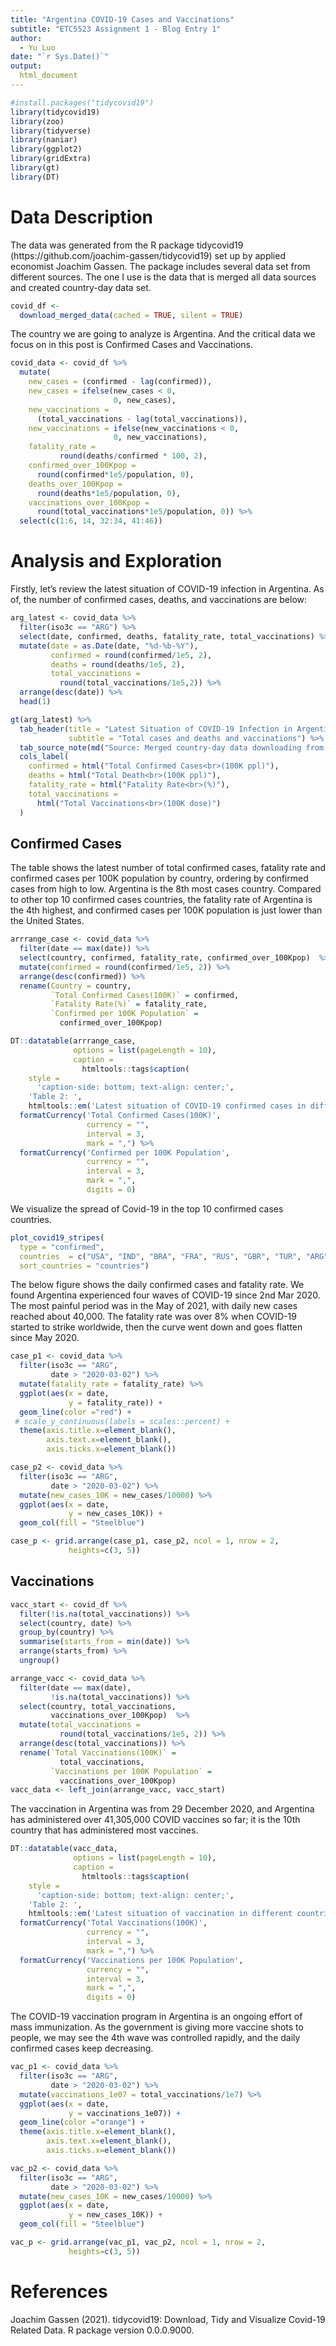 ```yaml
---
title: "Argentina COVID-19 Cases and Vaccinations"
subtitle: "ETC5523 Assignment 1 - Blog Entry 1"
author:
  - Yu Luo
date: "`r Sys.Date()`"
output: 
  html_document
---
```


```r
#install.packages("tidycovid19")
library(tidycovid19)
library(zoo)
library(tidyverse)
library(naniar)
library(ggplot2)
library(gridExtra)
library(gt)
library(DT)
```

# Data Description

The data was generated from the R package tidycovid19 (https://github.com/joachim-gassen/tidycovid19) set up by applied economist Joachim Gassen. The package includes several data set from different sources. The one I use is the data that is merged all data sources and created country-day data set.

```r
covid_df <- 
  download_merged_data(cached = TRUE, silent = TRUE)
```

The country we are going to analyze is Argentina. And the critical data we focus on in this post is Confirmed Cases and Vaccinations.

```r
covid_data <- covid_df %>%
  mutate(
    new_cases = (confirmed - lag(confirmed)),
    new_cases = ifelse(new_cases < 0, 
                       0, new_cases),
    new_vaccinations = 
      (total_vaccinations - lag(total_vaccinations)),
    new_vaccinations = ifelse(new_vaccinations < 0, 
                       0, new_vaccinations),  
    fatality_rate = 
           round(deaths/confirmed * 100, 2),
    confirmed_over_100Kpop = 
      round(confirmed*1e5/population, 0),
    deaths_over_100Kpop = 
      round(deaths*1e5/population, 0),
    vaccinations_over_100Kpop =
      round(total_vaccinations*1e5/population, 0)) %>% 
  select(c(1:6, 14, 32:34, 41:46))
```

# Analysis and Exploration

Firstly, let's review the latest situation of COVID-19 infection in Argentina. As of, the number of confirmed cases, deaths, and vaccinations are below:

```r
arg_latest <- covid_data %>% 
  filter(iso3c == "ARG") %>%
  select(date, confirmed, deaths, fatality_rate, total_vaccinations) %>% 
  mutate(date = as.Date(date, "%d-%b-%Y"),
         confirmed = round(confirmed/1e5, 2),
         deaths = round(deaths/1e5, 2),
         total_vaccinations = 
           round(total_vaccinations/1e5,2)) %>% 
  arrange(desc(date)) %>% 
  head(1) 

gt(arg_latest) %>% 
  tab_header(title = "Latest Situation of COVID-19 Infection in Argentina",
             subtitle = "Total cases and deaths and vaccinations") %>% 
  tab_source_note(md("Source: Merged country-day data downloading from R Package {tidycovid19}: https://github.com/joachim-gassen/tidycovid19")) %>% 
  cols_label(
    confirmed = html("Total Confirmed Cases<br>(100K ppl)"),
    deaths = html("Total Death<br>(100K ppl)"),
    fatality_rate = html("Fatality Rate<br>(%)"),
    total_vaccinations = 
      html("Total Vaccinations<br>(100K dose)")
  )
```

## Confirmed Cases

The table shows the latest number of total confirmed cases, fatality rate and confirmed cases per 100K population by country, ordering by confirmed cases from high to low. Argentina is the 8th most cases country. Compared to other top 10 confirmed cases countries, the fatality rate of Argentina is the 4th highest, and confirmed cases per 100K population is just lower than the United States.

```r
arrrange_case <- covid_data %>%
  filter(date == max(date)) %>% 
  select(country, confirmed, fatality_rate, confirmed_over_100Kpop)  %>% 
  mutate(confirmed = round(confirmed/1e5, 2)) %>% 
  arrange(desc(confirmed)) %>%  
  rename(Country = country,
         `Total Confirmed Cases(100K)` = confirmed,
         `Fatality Rate(%)` = fatality_rate,
         `Confirmed per 100K Population` =
           confirmed_over_100Kpop) 

DT::datatable(arrrange_case, 
              options = list(pageLength = 10),
              caption = 
                htmltools::tags$caption(
    style = 
      'caption-side: bottom; text-align: center;',
    'Table 2: ', 
    htmltools::em('Latest situation of COVID-19 confirmed cases in different countries'))) %>%
  formatCurrency('Total Confirmed Cases(100K)',
                 currency = "", 
                 interval = 3, 
                 mark = ",") %>% 
  formatCurrency('Confirmed per 100K Population',
                 currency = "", 
                 interval = 3, 
                 mark = ",",
                 digits = 0)

```

We visualize the spread of Covid-19 in the top 10 confirmed cases countries.

```r
plot_covid19_stripes(
  type = "confirmed", 
  countries  = c("USA", "IND", "BRA", "FRA", "RUS", "GBR", "TUR", "ARG", "COL", "IRN"),
  sort_countries = "countries")
```

The below figure shows the daily confirmed cases and fatality rate. We found Argentina experienced four waves of COVID-19 since 2nd Mar 2020. The most painful period was in the May of 2021, with daily new cases reached about 40,000. The fatality rate was over 8% when COVID-19 started to strike worldwide, then the curve went down and goes flatten since May 2020.

```r
case_p1 <- covid_data %>% 
  filter(iso3c == "ARG",
         date > "2020-03-02") %>%
  mutate(fatality_rate = fatality_rate) %>% 
  ggplot(aes(x = date,
             y = fatality_rate)) +
  geom_line(color ="red") +
 # scale_y_continuous(labels = scales::percent) +
  theme(axis.title.x=element_blank(),
        axis.text.x=element_blank(),
        axis.ticks.x=element_blank()) 

case_p2 <- covid_data %>%
  filter(iso3c == "ARG",
         date > "2020-03-02") %>% 
  mutate(new_cases_10K = new_cases/10000) %>% 
  ggplot(aes(x = date,
             y = new_cases_10K)) +
  geom_col(fill = "Steelblue")  

case_p <- grid.arrange(case_p1, case_p2, ncol = 1, nrow = 2,
             heights=c(3, 5))

```

## Vaccinations

```r
vacc_start <- covid_df %>% 
  filter(!is.na(total_vaccinations)) %>%
  select(country, date) %>% 
  group_by(country) %>% 
  summarise(starts_from = min(date)) %>% 
  arrange(starts_from) %>% 
  ungroup()

arrange_vacc <- covid_data %>%
  filter(date == max(date),
         !is.na(total_vaccinations)) %>% 
  select(country, total_vaccinations, 
         vaccinations_over_100Kpop)  %>% 
  mutate(total_vaccinations = 
           round(total_vaccinations/1e5, 2)) %>% 
  arrange(desc(total_vaccinations)) %>%  
  rename(`Total Vaccinations(100K)` = 
           total_vaccinations,
         `Vaccinations per 100K Population` =
           vaccinations_over_100Kpop) 
vacc_data <- left_join(arrange_vacc, vacc_start) 
```

The vaccination in Argentina was from 29 December 2020, and
Argentina has administered over 41,305,000 COVID vaccines so far; it is the 10th country that has administered most vaccines.

```r
DT::datatable(vacc_data, 
              options = list(pageLength = 10),
              caption = 
                htmltools::tags$caption(
    style = 
      'caption-side: bottom; text-align: center;',
    'Table 2: ', 
    htmltools::em('Latest situation of vaccination in different countries'))) %>%
  formatCurrency('Total Vaccinations(100K)',
                 currency = "", 
                 interval = 3, 
                 mark = ",") %>% 
  formatCurrency('Vaccinations per 100K Population',
                 currency = "", 
                 interval = 3, 
                 mark = ",",
                 digits = 0)
```

The COVID-19 vaccination program in Argentina is an ongoing effort of mass immunization. As the government is giving more vaccine shots to people, we may see the 4th wave was controlled rapidly, and the daily confirmed cases keep decreasing.

```r
vac_p1 <- covid_data %>% 
  filter(iso3c == "ARG",
         date > "2020-03-02") %>%
  mutate(vaccinations_1e07 = total_vaccinations/1e7) %>%
  ggplot(aes(x = date,
             y = vaccinations_1e07)) +
  geom_line(color ="orange") +
  theme(axis.title.x=element_blank(),
        axis.text.x=element_blank(),
        axis.ticks.x=element_blank()) 

vac_p2 <- covid_data %>%
  filter(iso3c == "ARG",
         date > "2020-03-02") %>%
  mutate(new_cases_10K = new_cases/10000) %>%
  ggplot(aes(x = date,
             y = new_cases_10K)) +
  geom_col(fill = "Steelblue") 

vac_p <- grid.arrange(vac_p1, vac_p2, ncol = 1, nrow = 2,
             heights=c(3, 5))
```

# References

Joachim Gassen (2021). tidycovid19: Download, Tidy and Visualize Covid-19 Related Data. R package version 0.0.0.9000.
